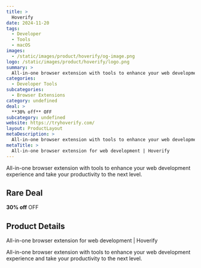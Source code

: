 ```yaml
---
title: >
  Hoverify
date: 2024-11-20
tags:
  - Developer
  - Tools
  - macOS
images:
  - /static/images/product/hoverify/og-image.png
logo: /static/images/product/hoverify/logo.png
summary: >
  All-in-one browser extension with tools to enhance your web development experience and take your productivity to the next level.
categories:
  - Developer Tools
subcategories:
  - Browser Extensions
category: undefined
deal: >
  **30% off** OFF
subcategory: undefined
website: https://tryhoverify.com/
layout: ProductLayout
metaDescription: >
  All-in-one browser extension with tools to enhance your web development experience and take your productivity to the next level.
metaTitle: >
  All-in-one browser extension for web development | Hoverify
---
```

All-in-one browser extension with tools to enhance your web development experience and take your productivity to the next level.

## Rare Deal

**30% off** OFF

## Product Details
All-in-one browser extension for web development | Hoverify

All-in-one browser extension with tools to enhance your web development experience and take your productivity to the next level.
